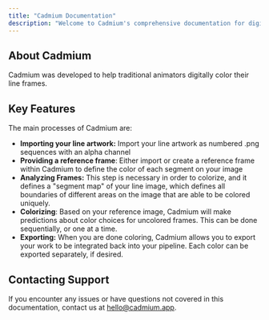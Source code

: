 ```yaml
---
title: "Cadmium Documentation"
description: "Welcome to Cadmium's comprehensive documentation for digital animation coloring"
---
```


## **About Cadmium**

Cadmium was developed to help traditional animators digitally color their line frames.

## Key Features

The main processes of Cadmium are:

- **Importing your line artwork:** Import your line artwork as numbered .png sequences with an alpha channel
- **Providing a reference frame**: Either import or create a reference frame within Cadmium to define the color of each segment on your image
- **Analyzing Frames:** This step is necessary in order to colorize, and it defines a "segment map" of your line image, which defines all boundaries of different areas on the image that are able to be colored uniquely.
- **Colorizing**: Based on your reference image, Cadmium will make predictions about color choices for uncolored frames. This can be done sequentially, or one at a time.
- **Exporting:** When you are done coloring, Cadmium allows you to export your work to be integrated back into your pipeline. Each color can be exported separately, if desired.

## **Contacting Support**

If you encounter any issues or have questions not covered in this documentation, contact us at [hello@cadmium.app](mailto:hello@cadmium.app).